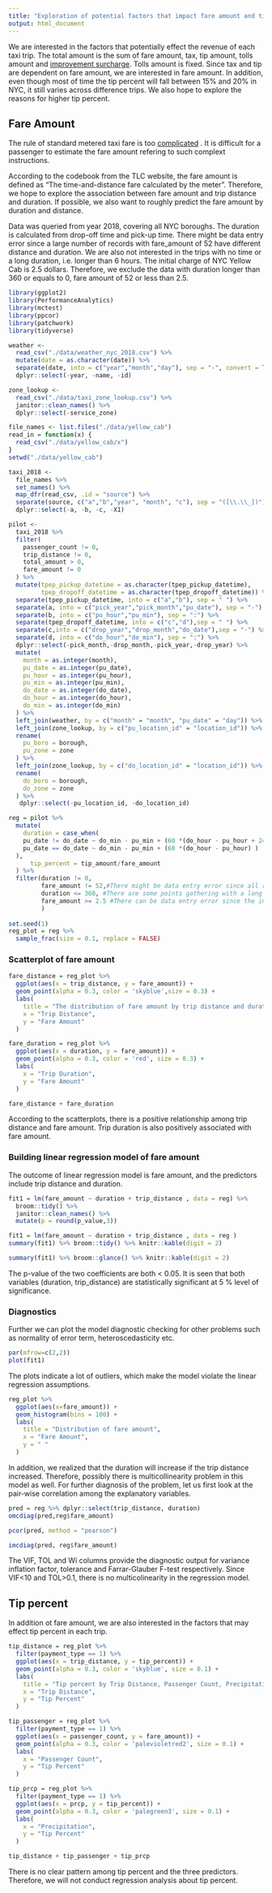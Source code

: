 ```yaml
---
title: "Exploration of potential factors that impact fare amount and tip percent"
output: html_document
---
```

We are interested in the factors that potentially effect the revenue of each taxi trip. The total amount is the sum of fare amount, tax, tip amount, tolls amount and [improvement surcharge](https://www1.nyc.gov/site/tlc/about/taxi-improvement-fund.page). Tolls amount is fixed. Since tax and tip are dependent on fare amount, we are interested in fare amount. In addition, even though most of time the tip percent will fall between 15% and 20% in NYC, it still varies across difference trips. We also hope to explore the reasons for higher tip percent. 

## Fare Amount

The rule of standard metered taxi fare is too [complicated](https://www1.nyc.gov/site/tlc/passengers/taxi-fare.page) . It is difficult for a passenger to estimate the fare amount refering to such complext instructions.

According to the codebook from the TLC website, the fare amount is defined as "The time-and-distance fare calculated by the meter". Therefore, we hope to explore the association between fare amount and trip distance and duration. If possible, we also want to roughly predict the fare amount by duration and distance.

Data was queried from year 2018, covering all NYC boroughs. The duration is calculated from drop-off time and pick-up time. There might be data entry error since a large number of records with fare_amount of 52 have different distance and duration. We are also not interested in the trips with no time or a long duration, i.e. longer than 6 hours. The initial charge of NYC Yellow Cab is 2.5 dollars. Therefore, we exclude the data with duration longer than 360 or equals to 0, fare amount of 52 or less than 2.5.

```r
library(ggplot2)
library(PerformanceAnalytics)
library(mctest)
library(ppcor)
library(patchwork)
library(tidyverse)

weather <-
  read_csv("./data/weather_nyc_2018.csv") %>% 
  mutate(date = as.character(date)) %>%
  separate(date, into = c("year","month","day"), sep = "-", convert = TRUE) %>%
  dplyr::select(-year, -name, -id)

zone_lookup <-
  read_csv("./data/taxi_zone_lookup.csv") %>% 
  janitor::clean_names() %>% 
  dplyr::select(-service_zone)

file_names <- list.files("./data/yellow_cab")
read_in = function(x) {
  read_csv("./data/yellow_cab/x") 
}
setwd("./data/yellow_cab")

taxi_2018 <-
  file_names %>% 
  set_names() %>% 
  map_dfr(read_csv, .id = "source") %>% 
  separate(source, c("a","b","year", "month", "c"), sep = "([\\.\\_])") %>% 
  dplyr::select(-a, -b, -c, -X1)
```

```r
pilot <-
  taxi_2018 %>% 
  filter(
    passenger_count != 0,
    trip_distance != 0,
    total_amount > 0,
    fare_amount != 0
  ) %>% 
  mutate(tpep_pickup_datetime = as.character(tpep_pickup_datetime),
         tpep_dropoff_datetime = as.character(tpep_dropoff_datetime)) %>%
  separate(tpep_pickup_datetime, into = c("a","b"), sep = " ") %>%
  separate(a, into = c("pick_year","pick_month","pu_date"), sep = "-") %>%
  separate(b, into = c("pu_hour","pu_min"), sep = ":") %>%
  separate(tpep_dropoff_datetime, into = c("c","d"),sep = " ") %>%
  separate(c,into = c("drop_year","drop_month","do_date"),sep = "-") %>%
  separate(d, into = c("do_hour","do_min"), sep = ":") %>%
  dplyr::select(-pick_month,-drop_month,-pick_year,-drop_year) %>% 
  mutate(
    month = as.integer(month),
    pu_date = as.integer(pu_date),
    pu_hour = as.integer(pu_hour),
    pu_min = as.integer(pu_min),
    do_date = as.integer(do_date),
    do_hour = as.integer(do_hour),
    do_min = as.integer(do_min)
  ) %>% 
  left_join(weather, by = c("month" = "month", "pu_date" = "day")) %>% 
  left_join(zone_lookup, by = c("pu_location_id" = "location_id")) %>% 
  rename(
    pu_boro = borough,
    pu_zone = zone
  ) %>% 
  left_join(zone_lookup, by = c("do_location_id" = "location_id")) %>% 
  rename(
    do_boro = borough,
    do_zone = zone
  ) %>% 
   dplyr::select(-pu_location_id, -do_location_id)

reg = pilot %>% 
  mutate(
    duration = case_when(
    pu_date != do_date ~ do_min - pu_min + (60 *(do_hour - pu_hour + 24)),
    pu_date == do_date ~ do_min - pu_min + (60 *(do_hour - pu_hour) )
  ),
      tip_percent = tip_amount/fare_amount
  ) %>% 
  filter(duration != 0,
         fare_amount != 52,#There might be data entry error since all records that fare_amount is 52 have different distance and duration#
         duration <= 360, #There are some points gathering with a long duration without long distance, which can be miscoding or influntial outliers, so we should exclude these data.#
         fare_amount >= 2.5 #There can be data entry error since the initial charge of NYC taxi is $2.5, so we exclude those with fare amount < $2.5.#
         ) 
 
set.seed(1)
reg_plot = reg %>% 
  sample_frac(size = 0.1, replace = FALSE)

```


### Scatterplot of fare amount 

```r
 
fare_distance = reg_plot %>% 
  ggplot(aes(x = trip_distance, y = fare_amount)) +
  geom_point(alpha = 0.3, color = 'skyblue',size = 0.3) +
  labs(
    title = "The distribution of fare amount by trip distance and duration",
    x = "Trip Distance",
    y = "Fare Amount"
  )

fare_duration = reg_plot %>% 
  ggplot(aes(x = duration, y = fare_amount)) +
  geom_point(alpha = 0.3, color = 'red', size = 0.3) +
  labs(
    x = "Trip Duration",
    y = "Fare Amount"
  )

fare_distance + fare_duration

```

According to the scatterplots, there is a positive relationship among trip distance and fare amount. Trip duration is also positively associated with fare amount.

### Building linear regression model of fare amount

The outcome of linear regression model is fare amount, and the predictors include trip distance and duration.

```r
fit1 = lm(fare_amount ~ duration + trip_distance , data = reg) %>% 
  broom::tidy() %>% 
  janitor::clean_names() %>% 
  mutate(p = round(p_value,3))

fit1 = lm(fare_amount ~ duration + trip_distance , data = reg ) 
summary(fit1) %>% broom::tidy() %>% knitr::kable(digit = 2)
```

```r
summary(fit1) %>% broom::glance() %>% knitr::kable(digit = 2)
```

The p-value of the two coefficients are both < 0.05. It is seen that both variables (duration, trip_distance) are statistically significant at 5 % level of significance.

### Diagnostics
Further we can plot the model diagnostic checking for other problems such as normality of error term, heteroscedasticity etc.

```r
par(mfrow=c(2,2))
plot(fit1)

```

The plots indicate a lot of outliers, which make the model violate the linear regression assumptions.

```r
reg_plot %>% 
  ggplot(aes(x=fare_amount)) +
  geom_histogram(bins = 100) +
  labs(
    title = "Distribution of fare amount",
    x = "Fare Amount",
    y = " "
  )
```

In addition, we realized that the duration will increase if the trip distance increased. Therefore, possibly there is multicollinearity problem in this model as well. For further diagnosis of the problem, let us first look at the pair-wise correlation among the explanatory variables.

```r
pred = reg %>% dplyr::select(trip_distance, duration)
omcdiag(pred,reg$fare_amount)
```

```r
pcor(pred, method = "pearson")

```  


```r

imcdiag(pred, reg$fare_amount)

```

The VIF, TOL and Wi columns provide the diagnostic output for variance inflation factor, tolerance and Farrar-Glauber F-test respectively. Since VIF<10 and TOL>0.1, there is no multicolinearity in the regression model.

## Tip percent

In addition ot fare amount, we are also interested in the factors that may effect tip percent in each trip.

```r
tip_distance = reg_plot %>% 
  filter(payment_type == 1) %>% 
  ggplot(aes(x = trip_distance, y = tip_percent)) +
  geom_point(alpha = 0.3, color = 'skyblue', size = 0.1) +
  labs(
    title = "Tip percent by Trip Distance, Passenger Count, Precipitation",
    x = "Trip Distance",
    y = "Tip Percent"
  )

tip_passenger = reg_plot %>% 
  filter(payment_type == 1) %>% 
  ggplot(aes(x = passenger_count, y = fare_amount)) +
  geom_point(alpha = 0.3, color = 'palevioletred2', size = 0.1) +
  labs(
    x = "Passenger Count",
    y = "Tip Percent"
  )

tip_prcp = reg_plot %>% 
  filter(payment_type == 1) %>% 
  ggplot(aes(x = prcp, y = tip_percent)) +
  geom_point(alpha = 0.3, color = 'palegreen3', size = 0.1) +
  labs(
    x = "Precipitation",
    y = "Tip Percent"
  )

tip_distance + tip_passenger + tip_prcp
```

There is no clear pattern among tip percent and the three predictors. Therefore, we will not conduct regression analysis about tip percent.

